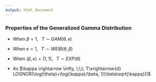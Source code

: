 ```yaml
---
output: html_document
---
```


<h3>Properties of the Generalized Gamma Distribution</h3>

- When $\beta = 1, \;\;\; T \sim GAM(\theta,\kappa)$

- When $\kappa = 1, \;\;\; T \sim WEIB(\theta,\beta)$

- When $(\beta,\kappa) = (1,1), \;\;\; T \sim EXP(\theta)$

- As $\kappa \rightarrow \infty, \;\;\; T\xrightarrow{d} LOGNOR(\log(\theta)+\log(\kappa)/\beta, 1/(\beta\sqrt{\kappa}))$